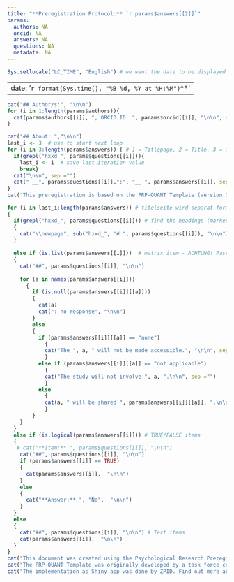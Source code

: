```yaml
---
title: "**Preregistration Protocol:** `r params$answers[[2]]`"
params:
  authors: NA
  orcid: NA
  answers: NA
  questions: NA
  metadata: NA
---
```

````r
Sys.setlocale("LC_TIME", "English") # we want the date to be displayed in English
```` 

---
date: '`r format(Sys.time(), "%B %d, %Y at %H:%M")`^*'
---
\footnotetext{* This is not an official timestamp. The timestamp will be assigned upon submission to PsychArchives.}

````r
cat("## Author/s:", "\n\n")
for (i in 1:length(params$authors)){
  cat(params$authors[[i]], ", ORCID ID: ", params$orcid[[i]], "\n\n", sep ="")
}
````

````r

cat("## About: ","\n\n")
last_i <- 3  # use to start next loop 
for (i in 3:length(params$answers)) { # 1 = Titlepage, 2 = Title, 3 = item to be printed
  if(grepl("hxxd_", params$questions[[i]])){
    last_i <- i  # save last iteration value
    break}
  cat("\n\n", sep ="")
  cat(" __", params$questions[[i]],":", "__ ", params$answers[[i]], sep ="")
}
cat("This preregistration is based on the PRP-QUANT Template (version 3).", "\n\n", sep ="")

````

\newpage

````r

for (i in last_i:length(params$answers)) # titelseite wird separat formatiert, danach loop durch alle items
{
  if(grepl("hxxd_", params$questions[[i]])) # find the headings (marked wit "hxxd_")
  {
    cat("\\newpage", sub("hxxd_", "# ", params$questions[[i]]), "\n\n") #start new page before each heading
  }
  
  else if (is.list(params$answers[[i]]))  # matrix item - ACHTUNG! Passt nur auf dieses eine Matrix Item 
  {
    cat("##", params$questions[[i]], "\n\n")
    
    for (a in names(params$answers[[i]])) 
      {
        if (is.null(params$answers[[i]][[a]]))
        {
          cat(a)
          cat(": no response", "\n\n")
        }
        else
        {
          if (params$answers[[i]][[a]] == "none") 
            {
            cat("The ", a, " will not be made accessible.", "\n\n", sep ="")
            }
          else if (params$answers[[i]][[a]] == "not applicable")
            {
            cat("The study will not involve ", a, ".\n\n", sep ="") 
            }
          else 
            {
            cat(a, " will be shared ", params$answers[[i]][[a]], ".\n\n", sep ="")
            }
        }
    }
  }
  else if (is.logical(params$answers[[i]])) # TRUE/FALSE items
  {
   # cat("**Item:** ", params$questions[[i]], "\n\n")
    cat("##", params$questions[[i]], "\n\n")
    if (params$answers[[i]] == TRUE)
    {
      cat(params$answers[[i]],  "\n\n")
    }
    else
    {
      cat("**Answer:** ", "No",  "\n\n")
    }
  }
  else
  {
    cat("##", params$questions[[i]], "\n\n") # Text items
    cat(params$answers[[i]],  "\n\n")
  }
}
cat("This document was created using the Psychological Research Preregistration-Quantitative (aka PRP-QUANT) Template, version 3 (available at https://www.psycharchives.org/).", "\n\n", sep ="")
cat("The PRP-QUANT Template was originally developed by a task force composed of members of the American Psychological Association (APA), the British Psychological Society (BPS), the German Psychological Society (DGPs), the Center for Open Science (COS), and the Leibniz Institute for Psychology (ZPID). This work is licensed under the CC BY 4.0 license. Thus, you are free to share and adapt the content, given that you attribute the source and indicate if changes were made. At the annual meeting of the Society for Psychological Science (SIPS), version 3 was developed by a group of members in a hackathon in Padova, Italy in 2023.", "\n\n", sep ="")
cat("The implementation as Shiny app was done by ZPID. Find out more about ZPID and our preregistration service PreReg by visiting https://leibniz-psychology.org/ and http://prereg-psych.org/, respectively. To receive a timestamp and a citable DOI, submit your preregistration protocol as a PDF to PsychArchives via https://pasa.psycharchives.org/.", "\n\n", sep ="")
````

